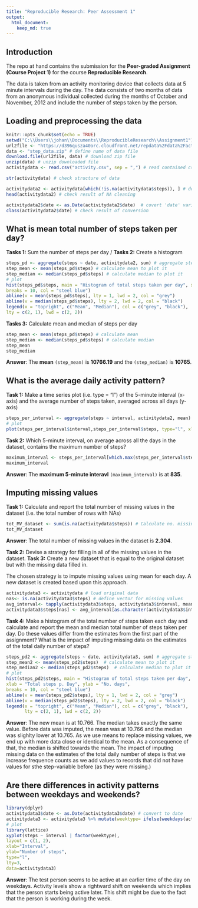 ```yaml
---
title: "Reproducible Research: Peer Assessment 1"
output: 
  html_document:
    keep_md: true
---
```


## Introduction

The repo at hand contains the submission for the **Peer-graded Assignment (Course Project 1)** for the course **Reproducible Research**. 

The data is taken from an activity monitoring device that collects data at 5 minute intervals during the day.
The data consists of two months of data from an anonymous individual collected during the months of October and November, 2012 and include the number of steps taken by the person.

## Loading and preprocessing the data

```r
knitr::opts_chunk$set(echo = TRUE)
setwd("C:\\Users\\johan\\Documents\\ReproducibleResearch\\Assignment1") # set working directory 
url2file <- "https://d396qusza40orc.cloudfront.net/repdata%2Fdata%2Factivity.zip" # define url to data file
data <- "step_data.zip" # define name of data file
download.file(url2file, data) # download zip file
unzip(data) # unzip downloaded file
activitydata <- read.csv("activity.csv", sep = ",") # read contained csv file

str(activitydata) # check structure of data

activitydata2 <- activitydata[which(!is.na(activitydata$steps)), ] # do away with missing values from variable 'steps'
head(activitydata2) # check result of NA cleaning

activitydata2$date <- as.Date(activitydata2$date)  # covert 'date' variable which is character to date format
class(activitydata2$date) # check result of conversion
```


## What is mean total number of steps taken per day?

**Tasks 1:** Sum the number of steps per day / **Tasks 2:** Create a histogram

```r
steps_pd <- aggregate(steps ~ date, activitydata2, sum) # aggregate steps per day
step_mean <- mean(steps_pd$steps) # calculate mean to plot it
step_median <- median(steps_pd$steps) # calculate median to plot it
# plot 
hist(steps_pd$steps, main = "Histogram of total steps taken per day", xlab = "Total steps p. Day", ylab = "No. days", 
breaks = 10, col = "steel blue")
abline(v = mean(steps_pd$steps), lty = 1, lwd = 2, col = "grey")
abline(v = median(steps_pd$steps), lty = 2, lwd = 2, col = "black")
legend(x = "topright", c("Mean", "Median"), col = c("grey", "black"), 
lty = c(2, 1), lwd = c(2, 2))
```

**Tasks 3:** Calculate mean and median of steps per day

```r
step_mean <- mean(steps_pd$steps) # calculate mean
step_median <- median(steps_pd$steps) # calculate median
step_mean
step_median
```

**Answer**: The **mean** `(step_mean)` is **10766.19** and the `(step_median)` is **10765**.

## What is the average daily activity pattern?

**Task 1:** Make a time series plot (i.e. type = "l") of the 5-minute interval (x-axis) and the average number of steps taken,  averaged across all days (y-axis)

```r
steps_per_interval <- aggregate(steps ~ interval, activitydata2, mean) # aggregate steps per interval
# plot
plot(steps_per_interval$interval,steps_per_interval$steps, type="l", xlab="Interval", ylab="No. Steps",main="Avg No. Steps per Day per Interval", col = "steel blue") 
```

**Task 2:** Which 5-minute interval, on average across all the days in the dataset, contains the maximum number of steps?

```r
maximum_interval <- steps_per_interval[which.max(steps_per_interval$steps),1] # Calculate max. 5 minute interval
maximum_interval
```

**Answer**: The **maximum 5-minute interavl** `(maximum_interval)` is at **835**.

## Imputing missing values

**Task 1:** Calculate and report the total number of missing values in the dataset (i.e. the total number of rows with NAs)

```r
tot_MV_dataset <- sum(is.na(activitydata$steps)) # Calculate no. missing values
tot_MV_dataset
```

**Answer**: The total number of missing values in the dataset is **2.304**.

**Task 2:** Devise a strategy for filling in all of the missing values in the dataset. 
**Task 3:**  Create a new dataset that is equal to the original dataset but with the missing data filled in.

The chosen strategy is to impute missing values using mean for each day. A new dataset is created based upon this approach.

```r
activitydata3 <- activitydata # load original data
nas<- is.na(activitydata3$steps) # define vector for missing values
avg_interval<- tapply(activitydata3$steps, activitydata3$interval, mean, na.rm=TRUE, simplify = TRUE) # replace missing values
activitydata3$steps[nas] <- avg_interval[as.character(activitydata3$interval[nas])] 
```

**Task 4:** Make a histogram of the total number of steps taken each day and calculate and report the mean and median total number of steps taken per day. Do these values differ from the estimates from the first part of the assignment? What is the impact of imputing missing data on the estimates of the total daily number of steps?


```r
steps_pd2 <- aggregate(steps ~ date, activitydata3, sum) # aggregate steps per day
step_mean2 <- mean(steps_pd2$steps)  # calculate mean to plot it
step_median2 <- median(steps_pd2$steps)  # calculate median to plot it
# plot
hist(steps_pd2$steps, main = "Histogram of total steps taken per day", 
xlab = "Total steps p. Day", ylab = "No. days", 
breaks = 10, col = "steel blue")
abline(v = mean(steps_pd2$steps), lty = 1, lwd = 2, col = "grey")
abline(v = median(steps_pd2$steps), lty = 2, lwd = 2, col = "black")
legend(x = "topright", c("Mean", "Median"), col = c("grey", "black"), 
       lty = c(2, 1), lwd = c(2, 2))

```

**Answer**: The new mean is at 10.766. The median takes exactly the same value. Before data was imputed, the mean was at 10.766 and the median was slighlty lower at 10.765. As we use means to replace missing values, we end up with more data close or identical to the mean. As a consequence of that, the median is shifted towards the mean. 
The impact of imputing missing data on the estimates of the total daily number of steps is that we increase frequence counts as we add values to records that did not have values for sthe step-variable before (as they were missing.)


## Are there differences in activity patterns between weekdays and weekends?


```r
library(dplyr)
activitydata3$date <- as.Date(activitydata3$date) # convert to date
activitydata3 <- activitydata3 %>% mutate(weektype= ifelse(weekdays(activitydata3$date)=="Samstag" | weekdays(activitydata3$date)=="Sonntag", "Weekend", "Weekday")) # classify weekends and weekdays
# plot
library(lattice)
xyplot(steps ~ interval | factor(weektype),
layout = c(1, 2),
xlab="Interval",
ylab="Number of steps",
type="l",
lty=3,
data=activitydata3)
```

**Answer**: The test person seems to be active at an earlier time of the day on weekdays. Activity levels show a rightward shift on weekends which implies that the person starts being active later. This shift might be due to the fact that the person is working during the week.

